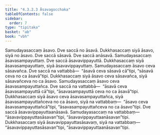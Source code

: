 ```yaml
---
title: "4.3.2.3 Āsavagocchaka"
tableOfContents: false
sidebar:
  order: 7
type: "tipitaka"
basket: "ab"
book: "vbh"
---
```



<DynamicBreadcrumb />

<Paragraph number="846" book="vbh">
Samudayasaccaṃ āsavo. Dve saccā no āsavā. Dukkhasaccaṃ siyā āsavo, siyā no āsavo. Dve saccā sāsavā. Dve saccā anāsavā. Samudayasaccaṃ āsavasampayuttaṃ. Dve saccā āsavavippayuttā. Dukkhasaccaṃ siyā āsavasampayuttaṃ, siyā āsavavippayuttaṃ. Samudayasaccaṃ āsavo ceva sāsavañca. Dve saccā na vattabbā—  “āsavā ceva sāsavā cā”tipi, “sāsavā ceva no ca āsavā”tipi. Dukkhasaccaṃ siyā āsavo ceva sāsavañca, siyā sāsavañceva no ca āsavo. Samudayasaccaṃ āsavo ceva āsavasampayuttañca. Dve saccā na vattabbā—  “āsavā ceva āsavasampayuttā cā”tipi, “āsavasampayuttā ceva no ca āsavā”tipi. Dukkhasaccaṃ siyā āsavo ceva āsavasampayuttañca, siyā āsavasampayuttañceva no ca āsavo, siyā na vattabbaṃ—  “āsavo ceva āsavasampayuttañcā”tipi, “āsavasampayuttañceva no ca āsavo”tipi. Dve saccā āsavavippayuttaanāsavā. Samudayasaccaṃ na vattabbaṃ—  “āsavavippayuttasāsavan”tipi, “āsavavippayuttaanāsavan”tipi. Dukkhasaccaṃ siyā āsavavippayuttasāsavaṃ, siyā na vattabbaṃ—  “āsavavippayuttasāsavan”tipi, “āsavavippayuttaanāsavan”tipi.
</Paragraph>